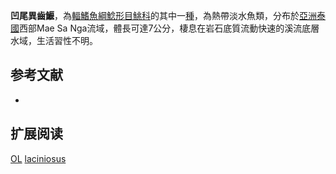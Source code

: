 {{Speciesbox
| name = 凹尾異齒鰋
| status = DD
| status_system = IUCN3.1
| image = 
| image_width = 250px
| genus = Oreoglanis
| species = laciniosus
| authority = Vidthayanon, Saenjundaeng & Ng, 2009
| synonyms = 
}}
'''凹尾異齒鰋'''，為[[輻鰭魚綱|輻鰭魚綱]][[鯰形目|鯰形目]][[鮡科|鮡科]]的其中一[[種|種]]，為熱帶淡水魚類，分布於[[亞洲|亞洲]][[泰國|泰國]]西部Mae Sa Nga流域，體長可達7公分，棲息在岩石底質流動快速的溪流底層水域，生活習性不明。

==参考文献==
*{{FishBase_species|genus=Oreoglanis|species=laciniosus|year=2015|month=3}}

== 扩展阅读 ==
{{refbegin}}
{{wikispecies-inline|Oreoglanis laciniosus|凹尾異齒鰋}}
{{refend}}
{{Taxonbar|from=Q6411736}}

[[Category:IUCN红色名录数据缺乏物种|OL]]
[[Category:異齒鰋屬|laciniosus]]